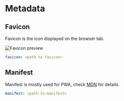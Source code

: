 # Metadata

## Favicon

Favicon is the icon displayed on the browser tab.

![Favicon preview](./img/favicon-preview.png)

```yaml filename="_config.cupertino.yml"
favicon: <path-to-favicon>
```

## Manifest

Manifest is mostly used for PWA, check [MDN](https://developer.mozilla.org/docs/Web/Manifest) for details.

```yaml filename="_config.cupertino.yml"
manifest: <path-to-manifest>
```
